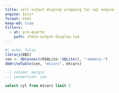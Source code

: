 ```yaml
---
title: cell output display wrapping for sql engine
engine: knitr
format: html
keep-md: true
filters:
  - at: pre-quarto
    path: check-output-display.lua
---
```


```r
#| echo: false
library(DBI)
con <- dbConnect(RSQLite::SQLite(), ":memory:")
dbWriteTable(con, "mtcars", mtcars)
```

```sql
--| column: margin
--| connection: con

select cyl from mtcars limit 5
```
